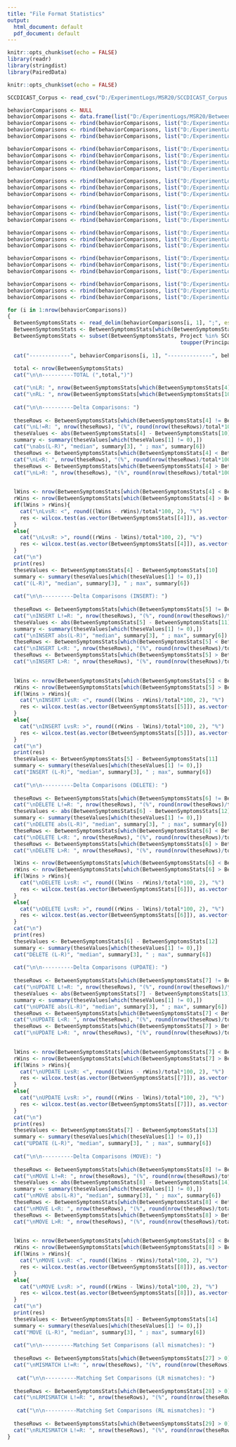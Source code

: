 ```yaml
---
title: "File Format Statistics"
output:
  html_document: default
  pdf_document: default
---
```


```r
knitr::opts_chunk$set(echo = FALSE)
library(readr)
library(stringdist)
library(PairedData)
```

```r
knitr::opts_chunk$set(echo = FALSE)

SCCDICAST_Corpus <- read_csv("D:/ExperimentLogs/MSR20/SCCDICAST_Corpus.csv")

behaviorComparisons <- NULL
behaviorComparisons <- data.frame(list("D:/ExperimentLogs/MSR20/BetweenSymptomsStats_2042_42.txt", "C*(2042)pl,it", "C(42)pl,it"), stringsAsFactors = FALSE)
behaviorComparisons <- rbind(behaviorComparisons, list("D:/ExperimentLogs/MSR20/BetweenSymptomsStats_2048_48.txt", "C*(2048)pl,et", "C(48)pl,et"))
behaviorComparisons <- rbind(behaviorComparisons, list("D:/ExperimentLogs/MSR20/BetweenSymptomsStats_2032_32.txt", "C*(2032)rl,it", "C(32)rl,it"))
behaviorComparisons <- rbind(behaviorComparisons, list("D:/ExperimentLogs/MSR20/BetweenSymptomsStats_2010_10.txt", "C*(2010)rl,et", "C(10)rl,et"))

behaviorComparisons <- rbind(behaviorComparisons, list("D:/ExperimentLogs/MSR20/BetweenSymptomsStats_2040_1040.txt", "D*(2040)pl,it", "D(1040)pl,it"))
behaviorComparisons <- rbind(behaviorComparisons, list("D:/ExperimentLogs/MSR20/BetweenSymptomsStats_2038_1038.txt", "D*(2038)pl,et", "D(1038)pl,et"))
behaviorComparisons <- rbind(behaviorComparisons, list("D:/ExperimentLogs/MSR20/BetweenSymptomsStats_2030_1030.txt", "D*(2030)rl,it", "D(1030)rl,it"))
behaviorComparisons <- rbind(behaviorComparisons, list("D:/ExperimentLogs/MSR20/BetweenSymptomsStats_2028_1028.txt", "D*(2028)rl,et", "D(1028)rl,et"))

behaviorComparisons <- rbind(behaviorComparisons, list("D:/ExperimentLogs/MSR20/BetweenSymptomsStats_2010_2048.txt", "C*(2010)rl,et", "C*(2048)pl,et"))
behaviorComparisons <- rbind(behaviorComparisons, list("D:/ExperimentLogs/MSR20/BetweenSymptomsStats_2028_2038.txt", "D*(2028)rl,et", "D*(2038)pl,et"))
behaviorComparisons <- rbind(behaviorComparisons, list("D:/ExperimentLogs/MSR20/BetweenSymptomsStats_1050_1054.txt", "E(1050)rl,et", "E(1054)pl,et"))

behaviorComparisons <- rbind(behaviorComparisons, list("D:/ExperimentLogs/MSR20/BetweenSymptomsStats_2042_2040.txt", "C*(2042)pl,it", "D*(2040)pl,it"))
behaviorComparisons <- rbind(behaviorComparisons, list("D:/ExperimentLogs/MSR20/BetweenSymptomsStats_2042_1056.txt", "C*(2042)pl,it", "E(1056)pl,it"))
behaviorComparisons <- rbind(behaviorComparisons, list("D:/ExperimentLogs/MSR20/BetweenSymptomsStats_2040_1056.txt", "D*(2040)pl,it", "E(1056)pl,it"))

behaviorComparisons <- rbind(behaviorComparisons, list("D:/ExperimentLogs/MSR20/BetweenSymptomsStats_2048_2038.txt", "C*(2048)pl,et", "D*(2038)pl,et"))
behaviorComparisons <- rbind(behaviorComparisons, list("D:/ExperimentLogs/MSR20/BetweenSymptomsStats_2048_1054.txt", "C*(2048)pl,et", "E(1054)pl,et"))
behaviorComparisons <- rbind(behaviorComparisons, list("D:/ExperimentLogs/MSR20/BetweenSymptomsStats_2038_1054.txt", "D*(2038)pl,et", "E(1054)pl,et"))

behaviorComparisons <- rbind(behaviorComparisons, list("D:/ExperimentLogs/MSR20/BetweenSymptomsStats_2032_2030.txt", "C*(2032)rl,it", "D*(2030)rl,it"))
behaviorComparisons <- rbind(behaviorComparisons, list("D:/ExperimentLogs/MSR20/BetweenSymptomsStats_2032_1052.txt", "C*(2032)rl,it", "E(1052)rl,it"))
behaviorComparisons <- rbind(behaviorComparisons, list("D:/ExperimentLogs/MSR20/BetweenSymptomsStats_2030_1052.txt", "D*(2030)rl,it", "E(1052)rl,it"))

behaviorComparisons <- rbind(behaviorComparisons, list("D:/ExperimentLogs/MSR20/BetweenSymptomsStats_2010_2028.txt", "C*(2010)rl,et", "D*(2028)rl,et"))
behaviorComparisons <- rbind(behaviorComparisons, list("D:/ExperimentLogs/MSR20/BetweenSymptomsStats_2010_1050.txt", "C*(2010)rl,et", "E(1050)rl,et"))
behaviorComparisons <- rbind(behaviorComparisons, list("D:/ExperimentLogs/MSR20/BetweenSymptomsStats_2028_1050.txt", "D*(2028)rl,et", "E(1050)rl,et"))

for (i in 1:nrow(behaviorComparisons)) 
{
  BetweenSymptomsStats <- read_delim(behaviorComparisons[i, 1], ";", escape_double = FALSE, trim_ws = TRUE)
  BetweenSymptomsStats <- BetweenSymptomsStats[which(BetweenSymptomsStats[4] != 0 & BetweenSymptomsStats[10] != 0),] 
  BetweenSymptomsStats <- subset(BetweenSymptomsStats, Project %in% SCCDICAST_Corpus$Project & 
                                                       toupper(PrincipalRevisionPair) %in% SCCDICAST_Corpus$RevisionPair_Id) 
  
  cat("-------------", behaviorComparisons[i, 1], "--------------", behaviorComparisons[i, 2], behaviorComparisons[i, 3])  
  
  total <- nrow(BetweenSymptomsStats)
  cat("\n\n----------TOTAL (",total,")")

  cat("\nLR: ", nrow(BetweenSymptomsStats[which(BetweenSymptomsStats[4] != 0),]), "(%", round(nrow(BetweenSymptomsStats[which(BetweenSymptomsStats[4] != 0),])/total*100, 2), ")")
  cat("\nRL: ", nrow(BetweenSymptomsStats[which(BetweenSymptomsStats[10] != 0),]), "(%", round(nrow(BetweenSymptomsStats[which(BetweenSymptomsStats[10] != 0),])/total*100, 2), ")")
  
  cat("\n\n----------Delta Comparisons: ")
  
  theseRows <- BetweenSymptomsStats[which(BetweenSymptomsStats[4] != BetweenSymptomsStats[10]),]
  cat("\nL!=R: ", nrow(theseRows), "(%", round(nrow(theseRows)/total*100, 2), ")")
  theseValues <- abs(BetweenSymptomsStats[4] - BetweenSymptomsStats[10])
  summary <- summary(theseValues[which(theseValues[1] != 0),])
  cat("\nabs(L-R)", "median", summary[3], " ; max", summary[6])
  theseRows <- BetweenSymptomsStats[which(BetweenSymptomsStats[4] < BetweenSymptomsStats[10]),]
  cat("\nL<R: ", nrow(theseRows), "(%", round(nrow(theseRows)/total*100, 2), ")")
  theseRows <- BetweenSymptomsStats[which(BetweenSymptomsStats[4] > BetweenSymptomsStats[10]),]
  cat("\nL>R: ", nrow(theseRows), "(%", round(nrow(theseRows)/total*100, 2), ")")

  
  lWins <- nrow(BetweenSymptomsStats[which(BetweenSymptomsStats[4] < BetweenSymptomsStats[10]),])
  rWins <- nrow(BetweenSymptomsStats[which(BetweenSymptomsStats[4] > BetweenSymptomsStats[10]),])
  if(lWins > rWins){
    cat("\nLvsR: <", round((lWins - rWins)/total*100, 2), "%")
    res <- wilcox.test(as.vector(BetweenSymptomsStats[[4]]), as.vector(BetweenSymptomsStats[[10]]), paired = TRUE, alternative = "less")
  }
  else{
    cat("\nLvsR: >", round((rWins - lWins)/total*100, 2), "%")
    res <- wilcox.test(as.vector(BetweenSymptomsStats[[4]]), as.vector(BetweenSymptomsStats[[10]]), paired = TRUE, alternative = "great")
  }
  cat("\n")
  print(res)
  theseValues <- BetweenSymptomsStats[4] - BetweenSymptomsStats[10]
  summary <- summary(theseValues[which(theseValues[1] != 0),])
  cat("(L-R)", "median", summary[3], " ; max", summary[6])
  
  cat("\n\n----------Delta Comparisons (INSERT): ")
  
  theseRows <- BetweenSymptomsStats[which(BetweenSymptomsStats[5] != BetweenSymptomsStats[11]),]
  cat("\nINSERT L!=R: ", nrow(theseRows), "(%", round(nrow(theseRows)/total*100, 2), ")")
  theseValues <- abs(BetweenSymptomsStats[5] - BetweenSymptomsStats[11])
  summary <- summary(theseValues[which(theseValues[1] != 0),])
  cat("\nINSERT abs(L-R)", "median", summary[3], " ; max", summary[6])
  theseRows <- BetweenSymptomsStats[which(BetweenSymptomsStats[5] < BetweenSymptomsStats[11]),]
  cat("\nINSERT L<R: ", nrow(theseRows), "(%", round(nrow(theseRows)/total*100, 2), ")")
  theseRows <- BetweenSymptomsStats[which(BetweenSymptomsStats[5] > BetweenSymptomsStats[11]),]
  cat("\nINSERT L>R: ", nrow(theseRows), "(%", round(nrow(theseRows)/total*100, 2), ")")

  
  lWins <- nrow(BetweenSymptomsStats[which(BetweenSymptomsStats[5] < BetweenSymptomsStats[11]),])
  rWins <- nrow(BetweenSymptomsStats[which(BetweenSymptomsStats[5] > BetweenSymptomsStats[11]),])
  if(lWins > rWins){
    cat("\nINSERT LvsR: <", round((lWins - rWins)/total*100, 2), "%")
    res <- wilcox.test(as.vector(BetweenSymptomsStats[[5]]), as.vector(BetweenSymptomsStats[[11]]), paired = TRUE, alternative = "less")
  }
  else{
    cat("\nINSERT LvsR: >", round((rWins - lWins)/total*100, 2), "%")
    res <- wilcox.test(as.vector(BetweenSymptomsStats[[5]]), as.vector(BetweenSymptomsStats[[11]]), paired = TRUE, alternative = "great")
  }
  cat("\n")
  print(res)
  theseValues <- BetweenSymptomsStats[5] - BetweenSymptomsStats[11]
  summary <- summary(theseValues[which(theseValues[1] != 0),])
  cat("INSERT (L-R)", "median", summary[3], " ; max", summary[6])
  
  cat("\n\n----------Delta Comparisons (DELETE): ")
  
  theseRows <- BetweenSymptomsStats[which(BetweenSymptomsStats[6] != BetweenSymptomsStats[12]),]
  cat("\nDELETE L!=R: ", nrow(theseRows), "(%", round(nrow(theseRows)/total*100, 2), ")")
  theseValues <- abs(BetweenSymptomsStats[6] - BetweenSymptomsStats[12])
  summary <- summary(theseValues[which(theseValues[1] != 0),])
  cat("\nDELETE abs(L-R)", "median", summary[3], " ; max", summary[6])
  theseRows <- BetweenSymptomsStats[which(BetweenSymptomsStats[6] < BetweenSymptomsStats[12]),]
  cat("\nDELETE L<R: ", nrow(theseRows), "(%", round(nrow(theseRows)/total*100, 2), ")")
  theseRows <- BetweenSymptomsStats[which(BetweenSymptomsStats[6] > BetweenSymptomsStats[12]),]
  cat("\nDELETE L>R: ", nrow(theseRows), "(%", round(nrow(theseRows)/total*100, 2), ")")

  lWins <- nrow(BetweenSymptomsStats[which(BetweenSymptomsStats[6] < BetweenSymptomsStats[12]),])
  rWins <- nrow(BetweenSymptomsStats[which(BetweenSymptomsStats[6] > BetweenSymptomsStats[12]),])
  if(lWins > rWins){
    cat("\nDELETE LvsR: <", round((lWins - rWins)/total*100, 2), "%")
    res <- wilcox.test(as.vector(BetweenSymptomsStats[[6]]), as.vector(BetweenSymptomsStats[[12]]), paired = TRUE, alternative = "less")
  }
  else{
    cat("\nDELETE LvsR: >", round((rWins - lWins)/total*100, 2), "%")
    res <- wilcox.test(as.vector(BetweenSymptomsStats[[6]]), as.vector(BetweenSymptomsStats[[12]]), paired = TRUE, alternative = "great")
  }
  cat("\n")
  print(res)
  theseValues <- BetweenSymptomsStats[6] - BetweenSymptomsStats[12]
  summary <- summary(theseValues[which(theseValues[1] != 0),])
  cat("DELETE (L-R)", "median", summary[3], " ; max", summary[6])
  
  cat("\n\n----------Delta Comparisons (UPDATE): ")
  
  theseRows <- BetweenSymptomsStats[which(BetweenSymptomsStats[7] != BetweenSymptomsStats[13]),]
  cat("\nUPDATE L!=R: ", nrow(theseRows), "(%", round(nrow(theseRows)/total*100, 2), ")")
  theseValues <- abs(BetweenSymptomsStats[7] - BetweenSymptomsStats[13])
  summary <- summary(theseValues[which(theseValues[1] != 0),])
  cat("\nUPDATE abs(L-R)", "median", summary[3], " ; max", summary[6])
  theseRows <- BetweenSymptomsStats[which(BetweenSymptomsStats[7] < BetweenSymptomsStats[13]),]
  cat("\nUPDATE L<R: ", nrow(theseRows), "(%", round(nrow(theseRows)/total*100, 2), ")")
  theseRows <- BetweenSymptomsStats[which(BetweenSymptomsStats[7] > BetweenSymptomsStats[13]),]
  cat("\nUPDATE L>R: ", nrow(theseRows), "(%", round(nrow(theseRows)/total*100, 2), ")")

  
  lWins <- nrow(BetweenSymptomsStats[which(BetweenSymptomsStats[7] < BetweenSymptomsStats[13]),])
  rWins <- nrow(BetweenSymptomsStats[which(BetweenSymptomsStats[7] > BetweenSymptomsStats[13]),])
  if(lWins > rWins){
    cat("\nUPDATE LvsR: <", round((lWins - rWins)/total*100, 2), "%")
    res <- wilcox.test(as.vector(BetweenSymptomsStats[[7]]), as.vector(BetweenSymptomsStats[[13]]), paired = TRUE, alternative = "less")
  }
  else{
    cat("\nUPDATE LvsR: >", round((rWins - lWins)/total*100, 2), "%")
    res <- wilcox.test(as.vector(BetweenSymptomsStats[[7]]), as.vector(BetweenSymptomsStats[[13]]), paired = TRUE, alternative = "great")
  }
  cat("\n")
  print(res)
  theseValues <- BetweenSymptomsStats[7] - BetweenSymptomsStats[13]
  summary <- summary(theseValues[which(theseValues[1] != 0),])
  cat("UPDATE (L-R)", "median", summary[3], " ; max", summary[6])
  
  cat("\n\n----------Delta Comparisons (MOVE): ")
  
  theseRows <- BetweenSymptomsStats[which(BetweenSymptomsStats[8] != BetweenSymptomsStats[14]),]
  cat("\nMOVE L!=R: ", nrow(theseRows), "(%", round(nrow(theseRows)/total*100, 2), ")")
  theseValues <- abs(BetweenSymptomsStats[8] - BetweenSymptomsStats[14])
  summary <- summary(theseValues[which(theseValues[1] != 0),])
  cat("\nMOVE abs(L-R)", "median", summary[3], " ; max", summary[6])
  theseRows <- BetweenSymptomsStats[which(BetweenSymptomsStats[8] < BetweenSymptomsStats[14]),]
  cat("\nMOVE L<R: ", nrow(theseRows), "(%", round(nrow(theseRows)/total*100, 2), ")")
  theseRows <- BetweenSymptomsStats[which(BetweenSymptomsStats[8] > BetweenSymptomsStats[14]),]
  cat("\nMOVE L>R: ", nrow(theseRows), "(%", round(nrow(theseRows)/total*100, 2), ")")

  
  lWins <- nrow(BetweenSymptomsStats[which(BetweenSymptomsStats[8] < BetweenSymptomsStats[14]),])
  rWins <- nrow(BetweenSymptomsStats[which(BetweenSymptomsStats[8] > BetweenSymptomsStats[14]),])
  if(lWins > rWins){
    cat("\nMOVE LvsR: <", round((lWins - rWins)/total*100, 2), "%")
    res <- wilcox.test(as.vector(BetweenSymptomsStats[[8]]), as.vector(BetweenSymptomsStats[[14]]), paired = TRUE, alternative = "less")
  }
  else{
    cat("\nMOVE LvsR: >", round((rWins - lWins)/total*100, 2), "%")
    res <- wilcox.test(as.vector(BetweenSymptomsStats[[8]]), as.vector(BetweenSymptomsStats[[14]]), paired = TRUE, alternative = "great")
  }
  cat("\n")
  print(res)
  theseValues <- BetweenSymptomsStats[8] - BetweenSymptomsStats[14]
  summary <- summary(theseValues[which(theseValues[1] != 0),])
  cat("MOVE (L-R)", "median", summary[3], " ; max", summary[6])
  
  cat("\n\n----------Matching Set Comparisons (all mismatches): ")
  
  theseRows <- BetweenSymptomsStats[which(BetweenSymptomsStats[27] > 0),]
  cat("\nMISMATCH L!=R: ", nrow(theseRows), "(%", round(nrow(theseRows)/total*100, 2), ")")
  
   cat("\n\n----------Matching Set Comparisons (LR mismatches): ")
  
  theseRows <- BetweenSymptomsStats[which(BetweenSymptomsStats[28] > 0),]
  cat("\nLRMISMATCH L!=R: ", nrow(theseRows), "(%", round(nrow(theseRows)/total*100, 2), ")")
  
   cat("\n\n----------Matching Set Comparisons (RL mismatches): ")
  
  theseRows <- BetweenSymptomsStats[which(BetweenSymptomsStats[29] > 0),]
  cat("\nRLMISMATCH L!=R: ", nrow(theseRows), "(%", round(nrow(theseRows)/total*100, 2), ")")
}
```